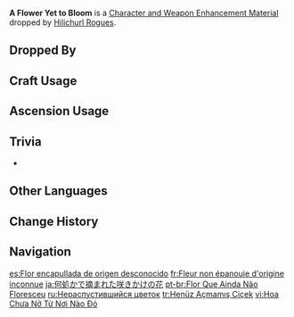 {{Item Infobox
|id           = 112077
|image        = Item A Flower Yet to Bloom.png
|type         = Character and Weapon Enhancement Materials
|group        = Hilichurl Rogue Materials
|group2       = Elite Enemy Drops
|invCategory  = Character Development Items
|quality      = 2
|description  = A wild flower that a Hilichurl Rogue treasured. It was plucked before it could bloom.<br>The hilichurl takes nothing with it in its sojourn across the wilderness save this flower.
|source1      = Dropped by [[Hilichurl Rogues]]
}}
'''A Flower Yet to Bloom''' is a [[Character and Weapon Enhancement Material]] dropped by [[Hilichurl Rogues]].

==Dropped By==
{{Dropped By}}

==Craft Usage==
{{Craft Usage}}

==Ascension Usage==
{{Ascension Usage}}
<!--
==Video Guides==
{{EVT
|video1   = 
|caption1 = 
}}
-->
==Trivia==
* {{Mail Attachments by Category List}}

==Other Languages==
{{Other Languages
|en       = A Flower Yet to Bloom
|zhs      = 来自何处的待放之花
|zhs_rm   = Láizì Héchù de Dàifàng zhī Huā
|zht      = 來自何處的待放之花
|zht_rm   = Láizì Héchù de Dàifàng zhī Huā
|zh_tl    = A Flower Yet to Bloom From Somewhere
|ja       = 何処かで摘まれた咲きかけの花
|ja_rm    = Dokoka de Tsumareta Sakikake no Hana
|ja_tl    = A Flower Yet to Bloom That was Picked Somewhere
|ko       = 어딘가에서 온 못다 핀 꽃
|ko_tl    = A Flower Yet to Bloom From Somewhere
|es       = Flor encapullada de origen desconocido
|es_tl    = Unbloomed Flower of Unknown Origin
|fr       = Fleur non épanouie d'origine inconnue
|fr_tl    = Unbloomed Flower of Unknown Origin
|ru       = Нераспустившийся цветок
|ru_tl    = Unbloomed Flower
|th       = A Flower Yet to Bloom
|vi       = Hoa Chưa Nở Từ Nơi Nào Đó
|vi_tl    = 
|de       = Ungeblühte Blume unbekannter Herkunft
|de_tl    = Unbloomed Flower of Unknown Origin
|id       = A Flower Yet to Bloom
|pt       = Flor Que Ainda Não Floresceu
|pt_tl    = 
|tr       = Henüz Açmamış Çiçek
|tr_tl    = Flower That Has Not Bloomed Yet
|it       = Un fiore ancora in boccio
|it_tl    = A Flower Still in Bud
}}

==Change History==
{{Change History|3.6}}

==Navigation==
{{Development Item Navbox|Character and Weapon Enhancement Materials}}

[[es:Flor encapullada de origen desconocido]]
[[fr:Fleur non épanouie d'origine inconnue]]
[[ja:何処かで摘まれた咲きかけの花]]
[[pt-br:Flor Que Ainda Não Floresceu]]
[[ru:Нераспустившийся цветок]]
[[tr:Henüz Açmamış Çiçek]]
[[vi:Hoa Chưa Nở Từ Nơi Nào Đó]]